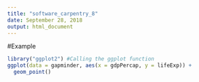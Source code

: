 ```yaml
---
title: "software_carpentry_8"
date: September 28, 2018
output: html_document
---
```


#Example
```r
library("ggplot2") #Calling the ggplot function
ggplot(data = gapminder, aes(x = gdpPercap, y = lifeExp)) +
  geom_point()

```














